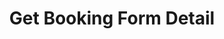 ---
title: "Get Booking Form Detail"
api: "GET /booking/get_booking_link/{template_uuid}"
description: "Assign a new delivery in the system"
---